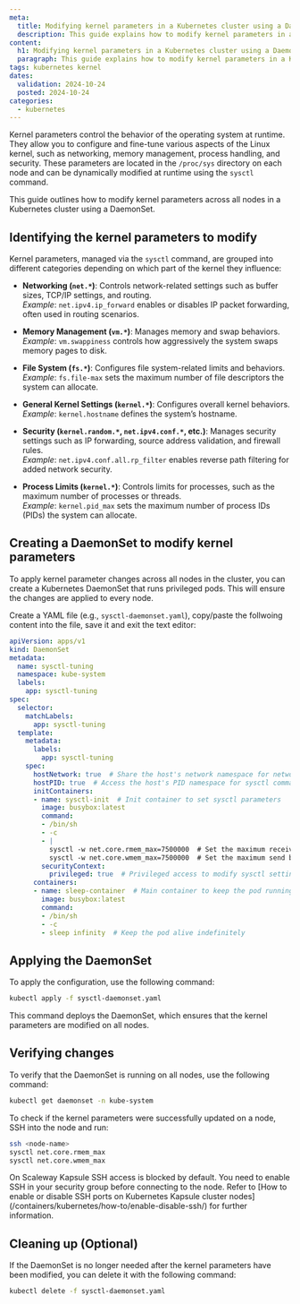 ```yaml
---
meta:
  title: Modifying kernel parameters in a Kubernetes cluster using a DaemonSet
  description: This guide explains how to modify kernel parameters in a Kubernetes cluster using a DaemonSet
content:
  h1: Modifying kernel parameters in a Kubernetes cluster using a DaemonSet
  paragraph: This guide explains how to modify kernel parameters in a Kubernetes cluster using a DaemonSet
tags: kubernetes kernel
dates:
  validation: 2024-10-24
  posted: 2024-10-24
categories:
  - kubernetes
---
```


Kernel parameters control the behavior of the operating system at runtime. They allow you to configure and fine-tune various aspects of the Linux kernel, such as networking, memory management, process handling, and security. These parameters are located in the `/proc/sys` directory on each node and can be dynamically modified at runtime using the `sysctl` command.

This guide outlines how to modify kernel parameters across all nodes in a Kubernetes cluster using a DaemonSet.

## Identifying the kernel parameters to modify

Kernel parameters, managed via the `sysctl` command, are grouped into different categories depending on which part of the kernel they influence:

- **Networking (`net.*`)**: Controls network-related settings such as buffer sizes, TCP/IP settings, and routing.  
  *Example*: `net.ipv4.ip_forward` enables or disables IP packet forwarding, often used in routing scenarios.
  
- **Memory Management (`vm.*`)**: Manages memory and swap behaviors.  
  *Example*: `vm.swappiness` controls how aggressively the system swaps memory pages to disk.

- **File System (`fs.*`)**: Configures file system-related limits and behaviors.  
  *Example*: `fs.file-max` sets the maximum number of file descriptors the system can allocate.

- **General Kernel Settings (`kernel.*`)**: Configures overall kernel behaviors.  
  *Example*: `kernel.hostname` defines the system’s hostname.

- **Security (`kernel.random.*`, `net.ipv4.conf.*`, etc.)**: Manages security settings such as IP forwarding, source address validation, and firewall rules.  
  *Example*: `net.ipv4.conf.all.rp_filter` enables reverse path filtering for added network security.

- **Process Limits (`kernel.*`)**: Controls limits for processes, such as the maximum number of processes or threads.  
  *Example*: `kernel.pid_max` sets the maximum number of process IDs (PIDs) the system can allocate.

## Creating a DaemonSet to modify kernel parameters

To apply kernel parameter changes across all nodes in the cluster, you can create a Kubernetes DaemonSet that runs privileged pods. This will ensure the changes are applied to every node.

Create a YAML file (e.g., `sysctl-daemonset.yaml`), copy/paste the follwoing content into the file, save it and exit the text editor:

```yaml
apiVersion: apps/v1
kind: DaemonSet
metadata:
  name: sysctl-tuning
  namespace: kube-system
  labels:
    app: sysctl-tuning
spec:
  selector:
    matchLabels:
      app: sysctl-tuning
  template:
    metadata:
      labels:
        app: sysctl-tuning
    spec:
      hostNetwork: true  # Share the host's network namespace for network-related sysctl changes
      hostPID: true  # Access the host's PID namespace for sysctl commands
      initContainers:
      - name: sysctl-init  # Init container to set sysctl parameters
        image: busybox:latest
        command:
        - /bin/sh
        - -c
        - |
          sysctl -w net.core.rmem_max=7500000  # Set the maximum receive buffer size
          sysctl -w net.core.wmem_max=7500000  # Set the maximum send buffer size
        securityContext:
          privileged: true  # Privileged access to modify sysctl settings on the host
      containers:
      - name: sleep-container  # Main container to keep the pod running
        image: busybox:latest
        command:
        - /bin/sh
        - -c
        - sleep infinity  # Keep the pod alive indefinitely
```

## Applying the DaemonSet

To apply the configuration, use the following command:

```bash
kubectl apply -f sysctl-daemonset.yaml
```

This command deploys the DaemonSet, which ensures that the kernel parameters are modified on all nodes.

## Verifying changes

To verify that the DaemonSet is running on all nodes, use the following command:

```bash
kubectl get daemonset -n kube-system
```

To check if the kernel parameters were successfully updated on a node, SSH into the node and run:

```bash
ssh <node-name>
sysctl net.core.rmem_max
sysctl net.core.wmem_max
```

<Message type="note">
    On Scaleway Kapsule SSH access is blocked by default. You need to enable SSH in your security group before connecting to the node. Refer to [How to enable or disable SSH ports on Kubernetes Kapsule cluster nodes](/containers/kubernetes/how-to/enable-disable-ssh/) for further information.
</Message>

## Cleaning up (Optional)

If the DaemonSet is no longer needed after the kernel parameters have been modified, you can delete it with the following command:

```bash
kubectl delete -f sysctl-daemonset.yaml
```
